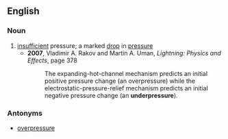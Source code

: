 ==English==

===Noun===
{{en-noun}}

# [[insufficient]] pressure; a marked [[drop]] in [[pressure]]
#*'''2007''', Vladimir A. Rakov and Martin A. Uman, ''Lightning: Physics and Effects'', page 378
#*:The expanding-hot-channel mechanism predicts an initial positive pressure change (an overpressure) while the electrostatic-pressure-relief mechanism predicts an initial negative pressure change (an '''underpressure''').

===Antonyms===
*[[overpressure]]